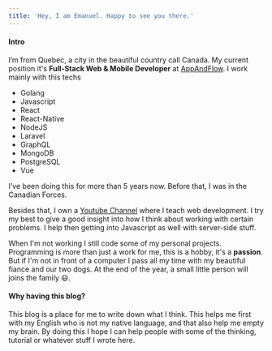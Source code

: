 ```yaml
---
title: 'Hey, I am Emanuel. Happy to see you there.'
---
```


#### Intro

I’m from Quebec, a city in the beautiful country call Canada. My current position it's **Full-Stack Web & Mobile Developer** at [AppAndFlow](https://appandflow.com/). I work mainly with this techs

- Golang
- Javascript
- React
- React-Native
- NodeJS
- Laravel
- GraphQL
- MongoDB
- PostgreSQL
- Vue

I’ve been doing this for more than 5 years now. Before that, I was in the Canadian Forces.

Besides that, I own a [Youtube Channel](https://www.youtube.com/channel/UC7R7bcH9-KEBDiGNP1mZnmw) where I teach web development. I try my best to give a good insight into how I think about working with certain problems. I help then getting into Javascript as well with server-side stuff.

When I'm not working I still code some of my personal projects. Programming is more than just a work for me, this is a hobby, it's a **passion**. But if I'm not in front of a computer I pass all my time with my beautiful fiance and our two dogs. At the end of the year, a small little person will joins the family 😃.

#### Why having this blog?

This blog is a place for me to write down what I think. This helps me first with my English who is not my native language, and that also help me empty my brain. By doing this I hope I can help people with some of the thinking, tutorial or whatever stuff I wrote here.
